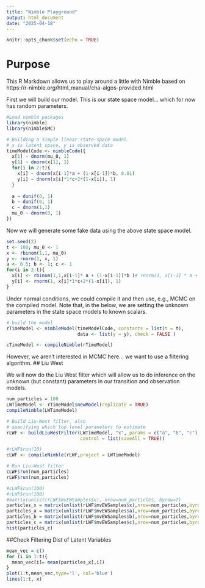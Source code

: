 ```yaml
---
title: "Nimble Playground"
output: html_document
date: "2025-04-18"
---
```


```r
knitr::opts_chunk$set(echo = TRUE)
```

# Purpose

This R Markdown allows us to play around a little with Nimble based on https://r-nimble.org/html_manual/cha-algos-provided.html

First we will build our model. This is our state space model... which for now has random parameters.

```r
#Load nimble packages
library(nimble)
library(nimbleSMC)

# Building a simple linear state-space model. 
# x is latent space, y is observed data
timeModelCode <- nimbleCode({
  x[1] ~ dnorm(mu_0, 1)
  y[1] ~ dnorm(x[1], 1)
  for(i in 2:t){
    x[i] ~ dnorm(x[i-1]*a + (1-x[i-1])*b, 0.01)
    y[i] ~ dnorm(x[i]*1*c+2*(1-x[i]), 1)
  }
  
  a ~ dunif(0, 1)
  b ~ dunif(0, 1)
  c ~ dnorm(1,1)
  mu_0 ~ dnorm(0, 1)
})
```

Now we will generate some fake data using the above state space model.

```r
set.seed(2)
t <- 100; mu_0 <- 1
x <- rbinom(1,1, mu_0)
y <- rnorm(1, x, 1)
a <- 0.5; b <- 1; c <- 1
for(i in 2:t){
  x[i] <- rbinom(1,1,x[i-1]* a + (1-x[i-1])*b )# rnorm(1, x[i-1] * a + b, 1)
  y[i] <- rnorm(1, x[i]*1*c+2*(1-x[i]), 1)
}
```

Under normal conditions, we could compile it and then use, e.g., MCMC on the compiled model. Note that, in the below, we are setting the unknown parameters in the state space models to known scalars. 

```r

# build the model
rTimeModel <- nimbleModel(timeModelCode, constants = list(t = t), 
                          data <- list(y = y), check = FALSE )

cTimeModel <- compileNimble(rTimeModel)
```

However, we aren't interested in MCMC here... we want to use a filtering algorithm. 
## Liu West

We will now do the Liu West filter which will allow us to do inference on the unknown (but constant) parameters in our transition and observation models.
```r
num_particles = 100
LWTimeModel <- rTimeModel$newModel(replicate = TRUE)
compileNimble(LWTimeModel)
```



```r
# Build Liu-West filter, also 
# specifying which top level parameters to estimate
rLWF <- buildLiuWestFilter(LWTimeModel, "x", params = c("a", "b", "c"),
                           control = list(saveAll = TRUE)) 
```

```r
#rLWF$run(10)
cLWF <- compileNimble(rLWF,project = LWTimeModel)
```


```r
# Run Liu-West filter
cLWF$run(num_particles)
rLWF$run(num_particles)
```


```r
#cLWF$run(100)
#rLWF$run(100)
#matrix(unlist(rLWF$mvEWSamples$x), nrow=num_particles, byrow=T)
particles_x = matrix(unlist(rLWF$mvEWSamples$x),nrow=num_particles,byrow=T)
particles_a = matrix(unlist(rLWF$mvEWSamples$a),nrow=num_particles,byrow=T)
particles_b = matrix(unlist(rLWF$mvEWSamples$b),nrow=num_particles,byrow=T)
particles_c = matrix(unlist(rLWF$mvEWSamples$c),nrow=num_particles,byrow=T)
hist(particles_c)
```

##Check Filtering Dist of Latent Variables
```r
mean_vec = c()
for (i in 1:t){
  mean_vec[i]= mean(particles_x[,i])
}
plot(1:t,mean_vec,type='l', col='blue')
lines(1:t, x)
```


